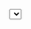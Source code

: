 
<Meta title="Components / Select" />


<Canvas>
    <Story name="initial">
        <Select 
            label='Select Number' 
            name='name' 
            options={[{value: '1', label:'one'}, {value: '2', label:'two'},{value: '3', label:'three'}]} 
        />
    </Story>
</Canvas>



<Canvas>
    <Story name="with default value">
        {() => {
        const [state, set] = useState({defaultValue: '1', options: []})
        const [value, setValue] = useState(null)
        useEffect(() => set({defaultValue: '2', options: [{value: '1', label:'one'}, {value: '2', label:'twotwotwotwotwotwotwotwo'},{value: '3', label:'three'}]}), [])
        
        return <>
        <div>Selected Value: {value}</div>
        <Select 
            label='Select Number' 
            name='name' 
            onChange={({value}) => setValue(value)}
            defaultValue={state.defaultValue}
            options={state.options}/></>
        }}        
    </Story>
</Canvas>


<Canvas>
    <Story name="small">
        {() => {
        
        return <>
        <Select 
            label='Select Number' 
            name='name' 
            small
            options={[{value: '1', label:'one'}, {value: '2', label:'two'},{value: '3', label:'three'}]}/></>
        }}        
    </Story>
</Canvas>


<Canvas>
    <Story name="select button">
        {() => {
        
        return <>
        <Select 
            name='name'    
            defaultValue={'1'}         
            options={[{value: '1', label:'one'}, {value: '2', label:'two'},{value: '3', label:'three'}]}>
                <button>add</button>
            </Select></>
        }}        
    </Story>
</Canvas>
